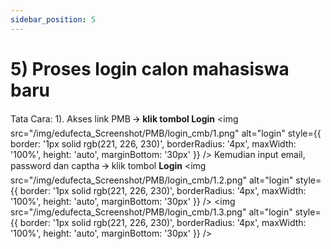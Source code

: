 ```yaml
---
sidebar_position: 5
---
```


# 5) Proses login calon mahasiswa baru

Tata Cara:
1). Akses link PMB 🡪 **klik tombol Login**
<img
  src="/img/edufecta_Screenshot/PMB/login_cmb/1.png"
  alt="login"
  style={{
    border: '1px solid rgb(221, 226, 230)',
    borderRadius: '4px',
    maxWidth: '100%',
    height: 'auto',
    marginBottom: '30px'
  }}
/>
Kemudian input email, password dan captha 🡪 klik tombol **Login**
<img
  src="/img/edufecta_Screenshot/PMB/login_cmb/1.2.png"
  alt="login"
  style={{
    border: '1px solid rgb(221, 226, 230)',
    borderRadius: '4px',
    maxWidth: '100%',
    height: 'auto',
    marginBottom: '30px'
  }}
/>
<img
  src="/img/edufecta_Screenshot/PMB/login_cmb/1.3.png"
  alt="login"
  style={{
    border: '1px solid rgb(221, 226, 230)',
    borderRadius: '4px',
    maxWidth: '100%',
    height: 'auto',
    marginBottom: '30px'
  }}
/>
